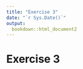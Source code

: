 ```yaml
---
title: "Exercise 3"
date: "`r Sys.Date()`"
output: 
  bookdown::html_document2
---
```


# Exercise 3
